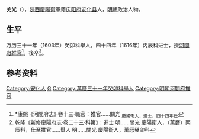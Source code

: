 '''关光'''（{{bd|？||？||}}），[[陝西|陝西]][[慶陽衛|慶陽衛]]軍籍[[庆阳府|庆阳府]][[安化县|安化县]]人，[[明朝|明朝]]政治人物。
 
== 生平 ==
万历三十一年（1603年）癸卯科舉人，四十四年（1616年）丙辰科进士，授[[河間府|河間府]][[推官|推官]]<ref>*康熙《河間府志》·卷十三·職官：推官……關光 <sub>慶陽衛人，進士，四十四年任</sub></ref>，後卒<ref>乾隆《新修慶陽府志·卷二十三·科第》：進士 明……關光 慶陽衛人，（萬曆）丙辰科，仕至推官……舉人 明……關光 慶陽衛人，萬厯癸卯科</ref>。
 
==参考资料==
{{reflist}}

{{start box}}
{{s-off}}
{{s-before|[[簡麒|簡麒]]}}
{{s-title|明朝河間府推官|1616年－1622年}}
{{s-after|[[禹好善|禹好善]]}}
{{end box}}

{{萬曆四十四年丙辰科殿試金榜}}

{{Authority control}}

{{DEFAULTSORT:}}
[[Category:安化人|Category:安化人]]
[[Category:关姓|G]]
[[Category:萬曆三十一年癸卯科舉人|Category:萬曆三十一年癸卯科舉人]]
[[Category:明朝河間府推官|Category:明朝河間府推官]]


{{明朝人物小作品}}